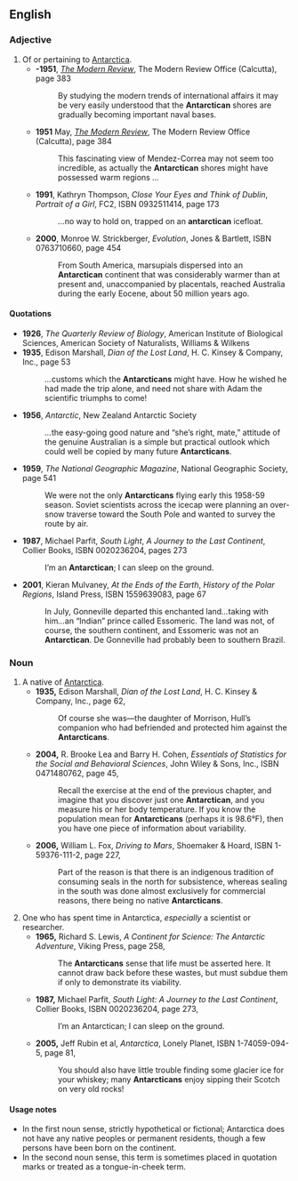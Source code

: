 ==English==

===Adjective===
{{en-adj|-}}

# Of or pertaining to [[Antarctica]].
#*'''-1951''', ''[[w:Modern Review (Calcutta)|The Modern Review]]'', The Modern Review Office (Calcutta), page 383
#*: By studying the modern trends of international affairs it may be very easily understood that the '''Antarctican''' shores are gradually becoming important naval bases.
#*'''1951''' May, ''[[w:Modern Review (Calcutta)|The Modern Review]]'', The Modern Review Office (Calcutta), page 384
#*: This fascinating view of Mendez-Correa may not seem too incredible, as actually the '''Antarctican''' shores might have possessed warm regions<!-- partly fit for-->''...''
#*'''1991''', Kathryn Thompson, ''Close Your Eyes and Think of Dublin'', ''Portrait of a Girl'', FC2, ISBN 0932511414, page 173
#*: ''...''no way to hold on, trapped on an '''antarctican''' icefloat.
#*'''2000''', Monroe W. Strickberger, ''Evolution'', Jones & Bartlett, ISBN 0763710660, page 454
#*: From South America, marsupials dispersed into an '''Antarctican''' continent that was considerably warmer than at present and, unaccompanied by placentals, reached Australia during the early Eocene, about 50 million years ago.

====Quotations====
{{rfv}}

*'''1926''', ''The Quarterly Review of Biology'', American Institute of Biological Sciences, American Society of Naturalists, Williams & Wilkens
*'''1935''', Edison Marshall, ''Dian of the Lost Land'', H. C. Kinsey & Company, Inc., page 53
*: ''...''customs which the '''Antarcticans''' might have. How he wished he had made the trip alone, and need not share with Adam the scientific triumphs to come!
*'''1956''', ''Antarctic'', New Zealand Antarctic Society
*: ''...''the easy-going good nature and “she’s right, mate,” attitude of the genuine Australian is a simple but practical outlook which could well be copied by many future '''Antarcticans'''.
*'''1959''', ''The National Geographic Magazine'', National Geographic Society, page 541
*: We were not the only '''Antarcticans''' flying early this 1958-59 season. Soviet scientists across the icecap were planning an over-snow traverse toward the South Pole and wanted to survey the route by air.
*'''1987''', Michael Parfit, ''South Light'', ''A Journey to the Last Continent'', Collier Books, ISBN 0020236204, pages 273
*: I’m an '''Antarctican'''; I can sleep on the ground.
*'''2001''', Kieran Mulvaney, ''At the Ends of the Earth'', ''History of the Polar Regions'', Island Press, ISBN 1559639083, page 67
*: In July, Gonneville departed this enchanted land''...''taking with him''...''an “Indian” prince called Essomeric. The land was not, of course, the southern continent, and Essomeric was not an '''Antarctican'''. De Gonneville had probably been to southern Brazil.

===Noun===
{{en-noun}}

# A native of [[Antarctica]].
#*'''1935,''' Edison Marshall, ''Dian of the Lost Land'', H. C. Kinsey &amp; Company, Inc., page 62,
#*:Of course she was—the daughter of Morrison, Hull’s companion who had befriended and protected him against the '''Antarcticans'''.
#*'''2004,''' R. Brooke Lea and Barry H. Cohen, ''Essentials of Statistics for the Social and Behavioral Sciences'', John Wiley &amp; Sons, Inc., ISBN 0471480762, page 45,
#*:Recall the exercise at the end of the previous chapter, and imagine that you discover just one '''Antarctican''', and you measure his or her body temperature. If you know the population mean for '''Antarcticans''' (perhaps it is 98.6&deg;F), then you have one piece of information about variability.
#*'''2006,''' William L. Fox, ''Driving to Mars'', Shoemaker &amp; Hoard, ISBN 1-59376-111-2, page 227,
#*:Part of the reason is that there is an indigenous tradition of consuming seals in the north for subsistence, whereas sealing in the south was done almost exclusively for commercial reasons, there being no native '''Antarcticans'''.
# One who has spent time in Antarctica, ''especially'' a scientist or researcher.
#*'''1965,''' Richard S. Lewis, ''A Continent for Science: The Antarctic Adventure'', Viking Press, page 258,
#*:The '''Antarcticans''' sense that life must be asserted here. It cannot draw back before these wastes, but must subdue them if only to demonstrate its viability.
#*'''1987,''' Michael Parfit, ''South Light: A Journey to the Last Continent'', Collier Books, ISBN 0020236204, page 273,
#*:I’m an Antarctican; I can sleep on the ground.
#*'''2005,''' Jeff Rubin et al, ''Antarctica'', Lonely Planet, ISBN 1-74059-094-5, page 81,
#*:You should also have little trouble finding some glacier ice for your whiskey; many '''Antarcticans''' enjoy sipping their Scotch on very old rocks!

====Usage notes====
* In the first noun sense, strictly hypothetical or fictional; Antarctica does not have any native peoples or permanent residents, though a few persons have been born on the continent.
* In the second noun sense, this term is sometimes placed in quotation marks or treated as a tongue-in-cheek term.